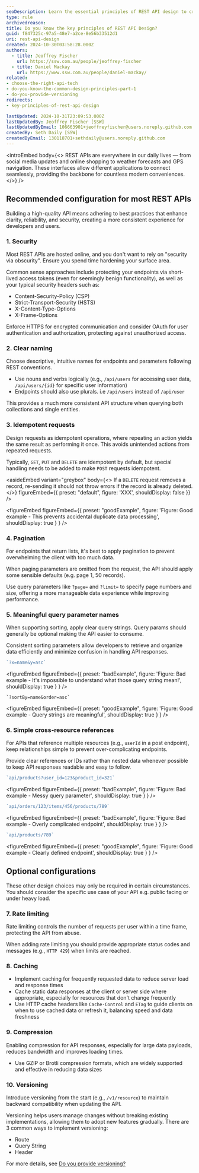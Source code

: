 ```yaml
---
seoDescription: Learn the essential principles of REST API design to create APIs that are clear, reliable, and secure. Discover tips on naming conventions, idempotency, versioning, pagination, sorting, security, and more to build developer-friendly interfaces that foster trust and ease of use.
type: rule
archivedreason:
title: Do you know the key principles of REST API Design?
guid: f847325c-97a5-48e7-a2ce-8e56b33512d1
uri: rest-api-design
created: 2024-10-30T03:58:28.000Z
authors:
  - title: Jeoffrey Fischer
    url: https://ssw.com.au/people/jeoffrey-fischer
  - title: Daniel Mackay
    url: https://www.ssw.com.au/people/daniel-mackay/
related:
- choose-the-right-api-tech
- do-you-know-the-common-design-principles-part-1
- do-you-provide-versioning
redirects:
- key-principles-of-rest-api-design

lastUpdated: 2024-10-31T23:09:53.000Z
lastUpdatedBy: Jeoffrey Fischer [SSW]
lastUpdatedByEmail: 106663901+jeoffreyfischer@users.noreply.github.com
createdBy: Seth Daily [SSW]
createdByEmail: 130118701+sethdaily@users.noreply.github.com
---
```


<introEmbed
  body={<>
REST APIs are everywhere in our daily lives — from social media updates and online shopping to weather forecasts and GPS navigation. These interfaces allow different applications to connect seamlessly, providing the backbone for countless modern conveniences.
  </>}
/>
<youtubeEmbed url="https://youtu.be/_gQaygjm_hg" description="Video: Good APIs Vs Bad APIs: 7 Tips for API Design (6 min)" />

## Recommended configuration for most REST APIs

Building a high-quality API means adhering to best practices that enhance clarity, reliability, and security, creating a more consistent experience for developers and users.

### 1. Security

Most REST APIs are hosted online, and you don't want to rely on "security via obscurity". Ensure you spend time hardening your surface area.

Common sense approaches include protecting your endpoints via short-lived access tokens (even for seemingly benign functionality), as well as your typical security headers such as:

* Content-Security-Policy (CSP)
* Strict-Transport-Security (HSTS)
* X-Content-Type-Options
* X-Frame-Options

Enforce HTTPS for encrypted communication and consider OAuth for user authentication and authorization, protecting against unauthorized access.

### 2. Clear naming

Choose descriptive, intuitive names for endpoints and parameters following REST conventions.

* Use nouns and verbs logically (e.g., `/api/users` for accessing user data, `/api/users/{id}` for specific user information)
* Endpoints should also use plurals. i.e `/api/users` instead of `/api/user`

This provides a much more consistent API structure when querying both collections and single entities.

### 3. Idempotent requests

Design requests as idempotent operations, where repeating an action yields the same result as performing it once. This avoids unintended actions from repeated requests.

Typically, `GET`, `PUT` and `DELETE` are idempotent by default, but special handling needs to be added to make `POST` requests idempotent.

<asideEmbed
  variant="greybox"
  body={<>
    If a `DELETE` request removes a record, re-sending it should not throw errors if the record is already deleted.
  </>}
  figureEmbed={{
    preset: "default",
    figure: 'XXX',
    shouldDisplay: false
  }}
/>

<figureEmbed figureEmbed={{
  preset: "goodExample",
  figure: 'Figure: Good example - This prevents accidental duplicate data processing',
  shouldDisplay: true
} } />


### 4. Pagination

For endpoints that return lists, it's best to apply pagination to prevent overwhelming the client with too much data.

When paging parameters are omitted from the request, the API should apply some sensible defaults (e.g. page 1, 50 records).

Use query parameters like `?page=` and `?limit=` to specify page numbers and size, offering a more manageable data experience while improving performance.

### 5. Meaningful query parameter names

When supporting sorting, apply clear query strings. Query params should generally be optional making the API easier to consume.

Consistent sorting parameters allow developers to retrieve and organize data efficiently and minimize confusion in handling API responses.

```js
`?x=name&y=asc`
```

<figureEmbed figureEmbed={{
  preset: "badExample",
  figure: 'Figure: Bad example - It\'s impossible to understand what those query string mean!',
  shouldDisplay: true
} } />


```jsox
`?sortBy=name&order=asc`
```

<figureEmbed figureEmbed={{
  preset: "goodExample",
  figure: 'Figure: Good example - Query strings are meaningful',
  shouldDisplay: true
} } />


### 6. Simple cross-resource references

For APIs that reference multiple resources (e.g., `userId` in a post endpoint), keep relationships simple to prevent over-complicating endpoints.

Provide clear references or IDs rather than nested data whenever possible to keep API responses readable and easy to follow.

```js
`api/products?user_id=123&product_id=321`
```

<figureEmbed figureEmbed={{
  preset: "badExample",
  figure: 'Figure: Bad example - Messy query parameter',
  shouldDisplay: true
} } />


```js
`api/orders/123/items/456/products/789`
```

<figureEmbed figureEmbed={{
  preset: "badExample",
  figure: 'Figure: Bad example - Overly complicated endpoint',
  shouldDisplay: true
} } />


```js
`api/products/789`
```

<figureEmbed figureEmbed={{
  preset: "goodExample",
  figure: 'Figure: Good example - Clearly defined endpoint',
  shouldDisplay: true
} } />


## Optional configurations

These other design choices may only be required in certain circumstances. You should consider the specific use case of your API e.g. public facing or under heavy load.

### 7. Rate limiting

Rate limiting controls the number of requests per user within a time frame, protecting the API from abuse.

When adding rate limiting you should provide appropriate status codes and messages (e.g., `HTTP 429`) when limits are reached.

### 8. Caching

* Implement caching for frequently requested data to reduce server load and response times
* Cache static data responses at the client or server side where appropriate, especially for resources that don't change frequently
* Use HTTP cache headers like `Cache-Control` and `ETag` to guide clients on when to use cached data or refresh it, balancing speed and data freshness

### 9. Compression

Enabling compression for API responses, especially for large data payloads, reduces bandwidth and improves loading times.

* Use GZIP or Brotli compression formats, which are widely supported and effective in reducing data sizes

### 10. Versioning

Introduce versioning from the start (e.g., `/v1/resource`) to maintain backward compatibility when updating the API.

Versioning helps users manage changes without breaking existing implementations, allowing them to adopt new features gradually. There are 3 common ways to implement versioning:

* Route
* Query String
* Header

For more details, see [Do you provide versioning?](/do-you-provide-versioning)
